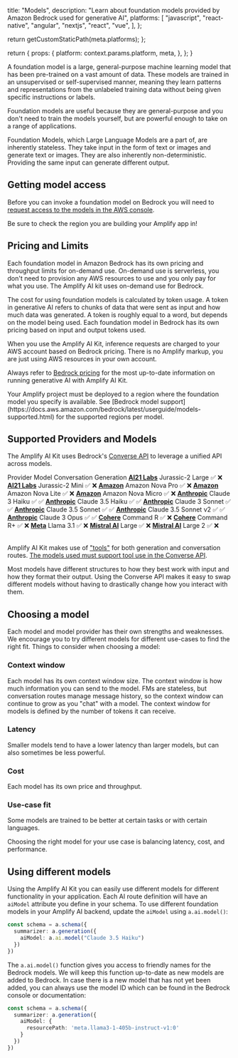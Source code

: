 
  title: "Models",
  description:
    "Learn about foundation models provided by Amazon Bedrock used for generative AI",
  platforms: [
    "javascript",
    "react-native",
    "angular",
    "nextjs",
    "react",
    "vue",
  ],
};

  return getCustomStaticPath(meta.platforms);
};

  return {
    props: {
      platform: context.params.platform,
      meta,
    },
  };
}


A foundation model is a large, general-purpose machine learning model that has been pre-trained on a vast amount of data. These models are trained in an unsupervised or self-supervised manner, meaning they learn patterns and representations from the unlabeled training data without being given specific instructions or labels.

Foundation models are useful because they are general-purpose and you don't need to train the models yourself, but are powerful enough to take on a range of applications.

Foundation Models, which Large Language Models are a part of, are inherently stateless. They take input in the form of text or images and generate text or images. They are also inherently non-deterministic. Providing the same input can  generate different output.

## Getting model access

Before you can invoke a foundation model on Bedrock you will need to [request access to the models in the AWS console](https://console.aws.amazon.com/bedrock/home#/modelaccess).

Be sure to check the region you are building your Amplify app in!

## Pricing and Limits

Each foundation model in Amazon Bedrock has its own pricing and throughput limits for on-demand use. On-demand use is serverless, you don't need to provision any AWS resources to use and you only pay for what you use. The Amplify AI kit uses on-demand use for Bedrock.

The cost for using foundation models is calculated by token usage. A token in generative AI refers to chunks of data that were sent as input and how much data was generated. A token is roughly equal to a word, but depends on the model being used. Each foundation model in Bedrock has its own pricing based on input and output tokens used.

When you use the Amplify AI Kit, inference requests are charged to your AWS account based on Bedrock pricing. There is no Amplify markup, you are just using AWS resources in your own account.

Always refer to [Bedrock pricing](https://aws.amazon.com/bedrock/pricing/) for the most up-to-date information on running generative AI with Amplify AI Kit.

<Callout type="info">
  Your Amplify project must be deployed to a region where the foundation model you specify is available. See [Bedrock model support](https://docs.aws.amazon.com/bedrock/latest/userguide/models-supported.html) for the supported regions per model.
</Callout>

## Supported Providers and Models

The Amplify AI Kit uses Bedrock's [Converse API](https://docs.aws.amazon.com/bedrock/latest/userguide/conversation-inference.html) to leverage a unified API across models.

<Table
  caption="Table with supported models for Amplify AI kit"
  highlightOnHover={false}
  style={{ border: '1.5px solid' }}>
  <TableHead>
    <TableRow>
      <TableCell as="th">Provider</TableCell>
      <TableCell as="th">Model</TableCell>
      <TableCell as="th">Conversation</TableCell>
      <TableCell as="th">Generation</TableCell>
    </TableRow>
  </TableHead>
  <TableBody>
    <TableRow>
      <TableCell><strong><a href="https://docs.aws.amazon.com/bedrock/latest/userguide/model-parameters-ai21.html">AI21 Labs</a></strong></TableCell>
      <TableCell>Jurassic-2 Large</TableCell>
      <TableCell>✅</TableCell>
      <TableCell>❌</TableCell>
    </TableRow>
    <TableRow>
      <TableCell><strong><a href="https://docs.aws.amazon.com/bedrock/latest/userguide/model-parameters-ai21.html">AI21 Labs</a></strong></TableCell>
      <TableCell>Jurassic-2 Mini</TableCell>
      <TableCell>✅</TableCell>
      <TableCell>❌</TableCell>
    </TableRow>
    <TableRow style={{ borderTop: '1.5px solid' }}>
      <TableCell><strong><a href="https://aws.amazon.com/ai/generative-ai/nova/">Amazon</a></strong></TableCell>
      <TableCell>Amazon Nova Pro</TableCell>
      <TableCell>✅</TableCell>
      <TableCell>❌</TableCell>
    </TableRow>
    <TableRow>
      <TableCell><strong><a href="https://aws.amazon.com/ai/generative-ai/nova/">Amazon</a></strong></TableCell>
      <TableCell>Amazon Nova Lite</TableCell>
      <TableCell>✅</TableCell>
      <TableCell>❌</TableCell>
    </TableRow>
    <TableRow>
      <TableCell><strong><a href="https://aws.amazon.com/ai/generative-ai/nova/">Amazon</a></strong></TableCell>
      <TableCell>Amazon Nova Micro</TableCell>
      <TableCell>✅</TableCell>
      <TableCell>❌</TableCell>
    </TableRow>
    <TableRow style={{ borderTop: '1.5px solid' }}>
      <TableCell><strong><a href="https://docs.aws.amazon.com/bedrock/latest/userguide/model-parameters-claude.html">Anthropic</a></strong></TableCell>
      <TableCell>Claude 3 Haiku</TableCell>
      <TableCell>✅</TableCell>
      <TableCell>✅</TableCell>
    </TableRow>
    <TableRow>
      <TableCell><strong><a href="https://docs.aws.amazon.com/bedrock/latest/userguide/model-parameters-claude.html">Anthropic</a></strong></TableCell>
      <TableCell>Claude 3.5 Haiku</TableCell>
      <TableCell>✅</TableCell>
      <TableCell>✅</TableCell>
    </TableRow>
    <TableRow>
      <TableCell><strong><a href="https://docs.aws.amazon.com/bedrock/latest/userguide/model-parameters-claude.html">Anthropic</a></strong></TableCell>
      <TableCell>Claude 3 Sonnet</TableCell>
      <TableCell>✅</TableCell>
      <TableCell>✅</TableCell>
    </TableRow>
    <TableRow>
      <TableCell><strong><a href="https://docs.aws.amazon.com/bedrock/latest/userguide/model-parameters-claude.html">Anthropic</a></strong></TableCell>
      <TableCell>Claude 3.5 Sonnet</TableCell>
      <TableCell>✅</TableCell>
      <TableCell>✅</TableCell>
    </TableRow>
    <TableRow>
      <TableCell><strong><a href="https://docs.aws.amazon.com/bedrock/latest/userguide/model-parameters-claude.html">Anthropic</a></strong></TableCell>
      <TableCell>Claude 3.5 Sonnet v2</TableCell>
      <TableCell>✅</TableCell>
      <TableCell>✅</TableCell>
    </TableRow>
    <TableRow>
      <TableCell><strong><a href="https://docs.aws.amazon.com/bedrock/latest/userguide/model-parameters-claude.html">Anthropic</a></strong></TableCell>
      <TableCell>Claude 3 Opus</TableCell>
      <TableCell>✅</TableCell>
      <TableCell>✅</TableCell>
    </TableRow>
    <TableRow style={{ borderTop: '1.5px solid' }}>
      <TableCell><strong><a href="https://docs.aws.amazon.com/bedrock/latest/userguide/model-parameters-cohere.html">Cohere</a></strong></TableCell>
      <TableCell>Command R</TableCell>
      <TableCell>✅</TableCell>
      <TableCell>❌</TableCell>
    </TableRow>
    <TableRow>
      <TableCell><strong><a href="https://docs.aws.amazon.com/bedrock/latest/userguide/model-parameters-cohere.html">Cohere</a></strong></TableCell>
      <TableCell>Command R+</TableCell>
      <TableCell>✅</TableCell>
      <TableCell>❌</TableCell>
    </TableRow>
    <TableRow style={{ borderTop: '1.5px solid' }}>
      <TableCell><strong><a href="https://docs.aws.amazon.com/bedrock/latest/userguide/model-parameters-meta.html">Meta</a></strong></TableCell>
      <TableCell>Llama 3.1</TableCell>
      <TableCell>✅</TableCell>
      <TableCell>❌</TableCell>
    </TableRow>
    <TableRow style={{ borderTop: '1.5px solid' }}>
      <TableCell><strong><a href="https://docs.aws.amazon.com/bedrock/latest/userguide/model-parameters-mistral.html">Mistral AI</a></strong></TableCell>
      <TableCell>Large</TableCell>
      <TableCell>✅</TableCell>
      <TableCell>❌</TableCell>
    </TableRow>
    <TableRow>
      <TableCell><strong><a href="https://docs.aws.amazon.com/bedrock/latest/userguide/model-parameters-mistral.html">Mistral AI</a></strong></TableCell>
      <TableCell>Large 2</TableCell>
      <TableCell>✅</TableCell>
      <TableCell>❌</TableCell>
    </TableRow>
  </TableBody>
</Table>

Amplify AI Kit makes use of ["tools"](/[platform]/ai/concepts/tools) for both generation and conversation routes. [The models used must support tool use in the Converse API](https://docs.aws.amazon.com/bedrock/latest/userguide/conversation-inference-supported-models-features.html).

Most models have different structures to how they best work with input and how they format their output. Using the Converse API makes it easy to swap different models without having to drastically change how you interact with them.

## Choosing a model

Each model and model provider has their own strengths and weaknesses. We encourage you to try different models for different use-cases to find the right fit. Things to consider when choosing a model:

### Context window

Each model has its own context window size. The context window is how much information you can send to the model. FMs are stateless, but conversation routes manage message history, so the context window can continue to grow as you "chat" with a model. The context window for models is defined by the number of tokens it can receive.

### Latency

Smaller models tend to have a lower latency than larger models, but can also sometimes be less powerful.

### Cost

Each model has its own price and throughput.

### Use-case fit

Some models are trained to be better at certain tasks or with certain languages.

Choosing the right model for your use case is balancing latency, cost, and performance.


## Using different models

Using the Amplify AI Kit you can easily use different models for different functionality in your application. Each AI route definition will have an `aiModel` attribute you define in your schema. To use different foundation models in your Amplify AI backend, update the `aiModel` using `a.ai.model()`:

```ts
const schema = a.schema({
  summarizer: a.generation({
    aiModel: a.ai.model("Claude 3.5 Haiku")
  })
})
```

The `a.ai.model()` function gives you access to friendly names for the Bedrock models. We will keep this function up-to-date as new models are added to Bedrock. In case there is a new model that has not yet been added, you can always use the model ID which can be found in the Bedrock console or documentation:

```ts
const schema = a.schema({
  summarizer: a.generation({
    aiModel: {
      resourcePath: 'meta.llama3-1-405b-instruct-v1:0'
    }
  })
})
```
